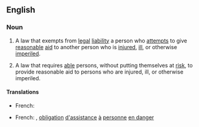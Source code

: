 ==English==
{{wikipedia}}

===Noun===
{{en-noun|head=[[Good Samaritan]] [[law]]}}

# {{lb|en|legal}} A law that exempts from [[legal]] [[liability]] a person who [[attempt]]s to give [[reasonable]] [[aid]] to another person who is [[injure]]d, [[ill]], or otherwise [[imperil]]ed.
# {{lb|en|legal}} A law that requires [[able]] persons, without putting themselves at [[risk]], to provide reasonable aid to persons who are injured, ill, or otherwise imperiled.

====Translations====
{{trans-top|law that exempts from legal liability}}
* French: {{t|fr|loi du bon Samaritain|f}}
{{trans-mid}}
{{trans-bottom}}

{{trans-top|law that requires to provide aid to persons}}
* French: {{t|fr|loi du bon Samaritain|f}}, {{qualifier|France}} [[obligation]] [[d']][[assistance]] [[à]] [[personne]] [[en danger]]
{{trans-mid}}
{{trans-bottom}}
{{C|en|Medicine}}